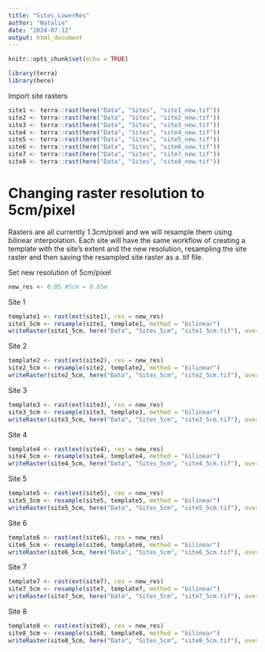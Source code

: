 ```yaml
---
title: "Sites_LowerRes"
author: "Natalie"
date: "2024-07-12"
output: html_document
---
```


```r
knitr::opts_chunk$set(echo = TRUE)
```

```r
library(terra)
library(here)
```

Import site rasters
```r
site1 <- terra::rast(here("Data", "Sites", "site1_new.tif"))
site2 <- terra::rast(here("Data", "Sites", "site2_new.tif"))
site3 <- terra::rast(here("Data", "Sites", "site3_new.tif"))
site4 <- terra::rast(here("Data", "Sites", "site4_new.tif"))
site5 <- terra::rast(here("Data", "Sites", "site5_new.tif"))
site6 <- terra::rast(here("Data", "Sites", "site6_new.tif"))
site7 <- terra::rast(here("Data", "Sites", "site7_new.tif"))
site8 <- terra::rast(here("Data", "Sites", "site8_new.tif"))
```

# Changing raster resolution to 5cm/pixel
Rasters are all currently 1.3cm/pixel and we will resample them using bilinear interpolation. Each site will have the same workflow of creating a template with the site's extent and the new resolution, resampling the site raster and then saving the resampled site raster as a .tif file. 

Set new resolution of 5cm/pixel
```r
new_res <- 0.05 #5cm = 0.05m
```

Site 1
```r
template1 <- rast(ext(site1), res = new_res)
site1_5cm <- resample(site1, template1, method = "bilinear")
writeRaster(site1_5cm, here("Data", "Sites_5cm", "site1_5cm.tif"), overwrite = TRUE)
```
Site 2
```r
template2 <- rast(ext(site2), res = new_res)
site2_5cm <- resample(site2, template2, method = "bilinear")
writeRaster(site2_5cm, here("Data", "Sites_5cm", "site2_5cm.tif"), overwrite = TRUE)
```
Site 3
```r
template3 <- rast(ext(site3), res = new_res)
site3_5cm <- resample(site3, template3, method = "bilinear")
writeRaster(site3_5cm, here("Data", "Sites_5cm", "site3_5cm.tif"), overwrite = TRUE)
```
Site 4
```r
template4 <- rast(ext(site4), res = new_res)
site4_5cm <- resample(site4, template4, method = "bilinear")
writeRaster(site4_5cm, here("Data", "Sites_5cm", "site4_5cm.tif"), overwrite = TRUE)
```
Site 5
```r
template5 <- rast(ext(site5), res = new_res)
site5_5cm <- resample(site5, template5, method = "bilinear")
writeRaster(site5_5cm, here("Data", "Sites_5cm", "site5_5cm.tif"), overwrite = TRUE)
```
Site 6
```r
template6 <- rast(ext(site6), res = new_res)
site6_5cm <- resample(site6, template6, method = "bilinear")
writeRaster(site6_5cm, here("Data", "Sites_5cm", "site6_5cm.tif"), overwrite = TRUE)
```
Site 7
```r
template7 <- rast(ext(site7), res = new_res)
site7_5cm <- resample(site7, template7, method = "bilinear")
writeRaster(site7_5cm, here("Data", "Sites_5cm", "site7_5cm.tif"), overwrite = TRUE)
```
Site 8
```r
template8 <- rast(ext(site8), res = new_res)
site8_5cm <- resample(site8, template8, method = "bilinear")
writeRaster(site8_5cm, here("Data", "Sites_5cm", "site8_5cm.tif"), overwrite = TRUE)
```

